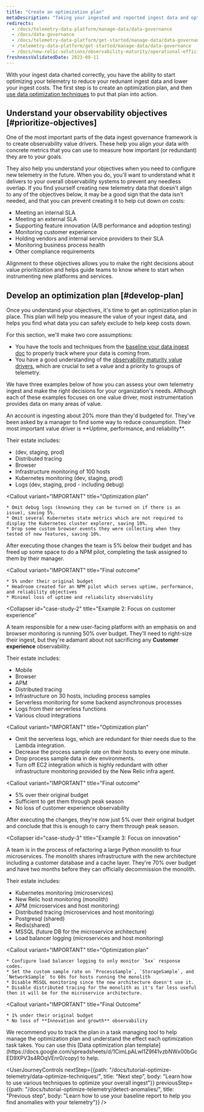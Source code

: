 ```yaml
---
title: "Create an optimization plan"
metaDescription: "Taking your ingested and reported ingest data and optimizing it."
redirects:
  - /docs/telemetry-data-platform/manage-data/data-governance
  - /docs/data-governance
  - /docs/telemetry-data-platform/get-started/manage-data/data-governance
  - /telemetry-data-platform/get-started/manage-data/data-governance
  - /docs/new-relic-solutions/observability-maturity/operational-efficiency/dg-optimizing
freshnessValidatedDate: 2023-08-11
---
```


With your ingest data charted correctly, you have the ability to start optimizing your telemetry to reduce your redunant ingest data and lower your  ingest costs. The first step is to create an optimization plan, and then [use data optimization techniques](/docs/tutorial-optimize-telemetry/data-optimize-techniques) to put that plan into action.

## Understand your observability objectives [#prioritize-objectives]

One of the most important parts of the data ingest governance framework is to create observability value drivers. These help you align your data with concrete metrics that you can use to measure how important (or redundant) they are to your goals. 

They also help you understand your objectives when you need to configure new telemetry in the future. When you do, you'll want to understand what it delivers to your overall observability systems to prevent any needless overlap. If you find yourself creating new telemetry data that doesn't align to any of the objectives below, it may be a good sign that the data isn't needed, and that you can prevent creating it to help cut down on costs:

* Meeting an internal SLA
* Meeting an external SLA
* Supporting feature innovation (A/B performance and adoption testing)
* Monitoring customer experience
* Holding vendors and internal service providers to their SLA
* Monitoring business process health
* Other compliance requirements

Alignment to these objectives allows you to make the right decisions about value prioritization and helps guide teams to know where to start when instrumenting new platforms and services.

## Develop an optimization plan [#develop-plan]

Once you understand your objectives, it's time to get an optimization plan in place. This plan will help you measure the value of your ingest data, and helps you find what data you can safely exclude to help keep costs down.

For this section, we'll make two core assumptions:
* You have the tools and techniques from the [baseline your data ingest doc](/docs/new-relic-solutions/observability-maturity/operational-efficiency/dg-baselining) to properly track where your data is coming from.
* You have a good understanding of the [observability maturity value drivers](/docs/new-relic-solutions/observability-maturity/introduction), which are crucial to set a value and a priority to groups of telemetry.

We have three examples below of how you can assess your own telemetry ingest and make the right decisions for your organization's needs. Although each of these examples focuses on one value driver, most instrumentation provides data on many areas of value.

<CollapserGroup>
  <Collapser
    id="case-study-1"
    title="Example 1: Focus on uptime and reliability"
  >
  An account is ingesting about 20% more than they'd budgeted for. They've been asked by a manager to find some way to reduce consumption. Their most important value driver is **Uptime, performance, and reliability**.

  Their estate includes:
  * <InlinePopover type="apm" /> (dev, staging, prod)
  * Distributed tracing
  * Browser
  * Infrastructure monitoring of 100 hosts
  * Kubernetes monitoring (dev, staging, prod)
  * Logs (dev, staging, prod - including debug)

  <Callout
    variant="IMPORTANT"
    title="Optimization plan"
  >
    * Omit debug logs (knowning they can be turned on if there is an issue), saving 5%.
    * Omit several Kubernetes state metrics which are not required to display the Kubernetes cluster explorer, saving 10%.
    * Drop some custom browser events they were collecting when they tested of new features, saving 10%.
  </Callout>

  After executing those changes the team is 5% below their budget and has freed up some space to do a NPM pilot, completing the task assigned to them by their manager.

  <Callout
    variant="IMPORTANT"
    title="Final outcome"
  >
    * 5% under their original budget
    * Headroom created for an NPM pilot which serves uptime, performance, and reliability objectives
    * Minimal loss of uptime and reliability observability
  </Callout>
  </Collapser>

  <Collapser
    id="case-study-2"
    title="Example 2: Focus on customer experience"
  >
  A team responsible for a new user-facing platform with an emphasis on <InlinePopover type="mobile" /> and browser monitoring is running 50% over budget. They'll need to right-size their ingest, but they're adamant about not sacrificing any **Customer experience** observability.

  Their estate includes:
  * Mobile
  * Browser
  * APM
  * Distributed tracing
  * Infrastructure on 30 hosts, including process samples
  * Serverless monitoring for some backend asynchronous processes
  * Logs from their serverless functions
  * Various cloud integrations

<Callout
  variant="IMPORTANT"
  title="Optimization plan"
>
  * Omit the serverless logs, which are redundant for thier needs due to the Lambda integration.
  * Decrease the process sample rate on their hosts to every one minute.
  * Drop process sample data in dev environments.
  * Turn off EC2 integration which is highly redundant with other infrastructure monitoring provided by the New Relic infra agent.
</Callout>

<Callout
  variant="IMPORTANT"
  title="Final outcome"
>
  * 5% over their original budget
  * Sufficient to get them through peak season
  * No loss of customer experience observability
</Callout>

After executing the changes, they're now just 5% over their original budget and conclude that this is enough to carry them through peak season.
  </Collapser>

  <Collapser
    id="case-study-3"
    title="Example 3: Focus on innovation"
  >
  A team is in the process of refactoring a large Python monolith to four microservices. The monolith shares infrastructure with the new architecture including a customer database and a cache layer. They're 70% over budget and have two months before they can officially decommission the monolith.

  Their estate includes:
  * Kubernetes monitoring (microservices)
  * New Relic host monitoring (monolith)
  * APM (microservices and host monitoring)
  * Distributed tracing (microservices and host monitoring)
  * Postgresql (shared)
  * Redis(shared)
  * MSSQL (future DB for the microservice architecture)
  * Load balancer logging (microservices and host monitoring)

  <Callout
    variant="IMPORTANT"
    title="Optimization plan"
  >
    * Configure load balancer logging to only monitor `5xx` response codes.
    * Set the custom sample rate on `ProcessSample`, `StorageSample`, and `NetworkSample` to 60s for hosts running the monolith
    * Disable MSSQL monitoring since the new architecture doesn't use it.
    * Disable distributed tracing for the monolith as it's far less useful then it will be for the microservice architecture.
  </Callout>

  <Callout
    variant="IMPORTANT"
    title="Final Outcome"
  >
    * 1% under their original budget
    * No loss of **Innovation and growth** observability
  </Callout>
  </Collapser>
</CollapserGroup>

<Callout variant="tip">
  We recommend you to track the plan in a task managing tool to help manage the optimization plan and understand the effect each optimization task takes. You can use this [Data optimization plan template](https://docs.google.com/spreadsheets/d/1CimLpALwl1Z9f41vzbNWx00bGcED9XPV3s4ROqVEnr0/copy) to help.
</Callout>

<UserJourneyControls
    nextStep={{path: "/docs/tutorial-optimize-telemetry/data-optimize-techniques/", title: "Next step", body: "Learn how to use various techniques to optimize your overall ingest"}}
    previousStep={{path: "/docs/tutorial-optimize-telemetry/detect-anomalies/", title: "Previous step", body: "Learn how to use your baseline report to help you find anomalies with your telemetry"}}
/>
